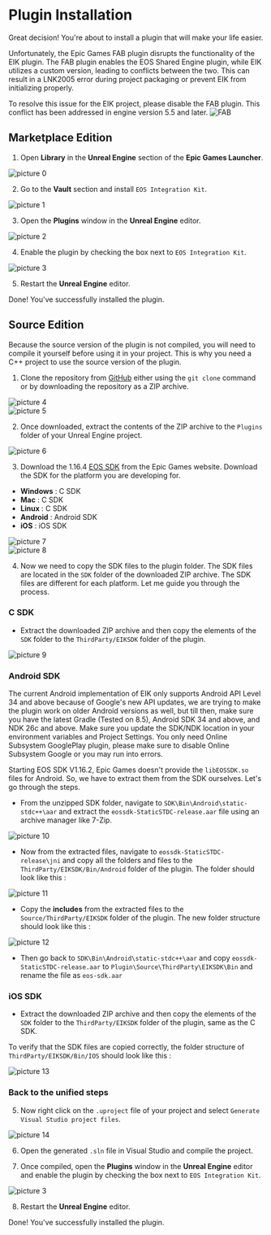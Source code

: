 
# Plugin Installation

Great decision! You're about to install a plugin that will make your life easier. 

<Callout type="warning">
    Unfortunately, the Epic Games FAB plugin disrupts the functionality of the EIK plugin. The FAB plugin enables the EOS Shared Engine plugin, while EIK utilizes a custom version, leading to conflicts between the two. This can result in a LNK2005 error during project packaging or prevent EIK from initializing properly.

To resolve this issue for the EIK project, please disable the FAB plugin. This conflict has been addressed in engine version 5.5 and later.
    ![FAB](../../images/DisabledFAB.png)  
</Callout>

## Marketplace Edition

1. Open **Library** in the **Unreal Engine** section of the **Epic Games Launcher**.

![picture 0](../../images/3dcd464163242a1c0cd4cf515bc2379b81e761e1441488a6743810684e006054.png)  

2. Go to the **Vault** section and install `EOS Integration Kit`.

![picture 1](../../images/93d496de274d9e0ab62a4d18e22c9ac67f661e3a7101767a4f4965c1f666c83c.png)  

3. Open the **Plugins** window in the **Unreal Engine** editor.

![picture 2](../../images/38df9b7c89d2822c8aff410ff9280f5f741b1bab31bfe7cb582ea6dfdf509169.png)  

4. Enable the plugin by checking the box next to `EOS Integration Kit`.

![picture 3](../../images/3a38a080677fe016a5b26c15ac28d03df12c38b482948a9f632d5c779df6bbca.png)  

5. Restart the **Unreal Engine** editor.

Done! You've successfully installed the plugin.

## Source Edition

<Callout type="warning">
    Because the source version of the plugin is not compiled, you will need to compile it yourself before using it in your project. This is why you need a C++ project to use the source version of the plugin.
</Callout>

1. Clone the repository from [GitHub](https://github.com/betidestudio/EOSIntegrationKit) either using the `git clone` command or by downloading the repository as a ZIP archive. 

![picture 4](../../images/784080af085e9d605e835fff36b8d6d14c582ac45cbbdb8bd15dab71d97a69eb.png)  
![picture 5](../../images/815b1d9568a9e9a281526f1ad7b9d98a65dd8e7cdfb751e9f452789e92ff1c7a.png)  

2. Once downloaded, extract the contents of the ZIP archive to the `Plugins` folder of your Unreal Engine project.

![picture 6](../../images/587de8b484a4ca1831954ebb2ad34c94646041dcd15f7ea20ed4782f2cda2001.png)  

3. Download the 1.16.4 [EOS SDK](https://dev.epicgames.com/portal/en-US/) from the Epic Games website. Download the SDK for the platform you are developing for.

- **Windows** : C SDK
- **Mac** : C SDK
- **Linux** : C SDK
- **Android** : Android SDK
- **iOS** : iOS SDK

![picture 7](../../images/faa8b9aa528d589f1005a0a2f59cd95da840b3700b572bcd2e52d6a4766951ea.png)  
![picture 8](../../images/6cc129c33dfb29b6f96e24e69899b524a54c4bd2610fb08b89fc6b9ab06c464d.png)  


4. Now we need to copy the SDK files to the plugin folder. The SDK files are located in the `SDK` folder of the downloaded ZIP archive. The SDK files are different for each platform. Let me guide you through the process.

### C SDK 

- Extract the downloaded ZIP archive and then copy the elements of the `SDK` folder to the `ThirdParty/EIKSDK` folder of the plugin.

![picture 9](../../images/446184de3a2dde8acfa23d482b0485e432efc61839942301e3b6595d3a452692.png)  

### Android SDK

<Callout type="warning">
    The current Android implementation of EIK only supports Android API Level 34 and above because of Google's new API updates, we are trying to make the plugin work on older Android versions as well, but till then, make sure you have the latest Gradle (Tested on 8.5), Android SDK 34 and above, and NDK 26c and above.
    Make sure you update the SDK/NDK location in your environment variables and Project Settings.
</Callout>
<Callout type="info">
    You only need Online Subsystem GooglePlay plugin, please make sure to disable Online Subsystem Google or you may run into errors.
</Callout>

Starting EOS SDK V1.16.2, Epic Games doesn't provide the `libEOSSDK.so` files for Android. So, we have to extract them from the SDK ourselves. Let's go through the steps.

- From the unzipped SDK folder, navigate to `SDK\Bin\Android\static-stdc++\aar` and extract the `eossdk-StaticSTDC-release.aar` file using an archive manager like 7-Zip.

![picture 10](../../images/c42849235981093081e796a3dfd75c920da11df2f3aaf89c9263d376de16f9dd.png)  

- Now from the extracted files, navigate to `eossdk-StaticSTDC-release\jni` and copy all the folders and files to the `ThirdParty/EIKSDK/Bin/Android` folder of the plugin. The folder should look like this :

![picture 11](../../images/309e1ae1450f41d6b5ed86449d998b36bfcc7691afdade8f1b79787fb717795a.png)  

- Copy the **includes** from the extracted files to the `Source/ThirdParty/EIKSDK` folder of the plugin. The new folder structure should look like this :

![picture 12](../../images/aca6e853338dd7cf85b970544becc74c80b3494fd236a9c78e6be0e7555b0db8.png)  

- Then go back to `SDK\Bin\Android\static-stdc++\aar` and copy `eossdk-StaticSTDC-release.aar` to `Plugin\Source\ThirdParty\EIKSDK\Bin` and rename the file as `eos-sdk.aar`

### iOS SDK

- Extract the downloaded ZIP archive and then copy the elements of the `SDK` folder to the `ThirdParty/EIKSDK` folder of the plugin, same as the C SDK.

To verify that the SDK files are copied correctly, the folder structure of `ThirdParty/EIKSDK/Bin/IOS` should look like this :

![picture 13](../../images/724a329984d9d1a84595888b4299b89bd3dfe62cdb47e7899e6e9bd7989e6ce7.png)  


### Back to the unified steps

5. Now right click on the `.uproject` file of your project and select `Generate Visual Studio project files`.

![picture 14](../../images/7023f1e0254176000c527a99c1c377e29923ba21ada1f3b39f9401e12b44ca9f.png)  

6. Open the generated `.sln` file in Visual Studio and compile the project.

7. Once compiled, open the **Plugins** window in the **Unreal Engine** editor and enable the plugin by checking the box next to `EOS Integration Kit`.

![picture 3](../../images/3a38a080677fe016a5b26c15ac28d03df12c38b482948a9f632d5c779df6bbca.png)  

8. Restart the **Unreal Engine** editor.

Done! You've successfully installed the plugin.